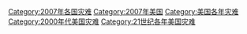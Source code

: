 [[Category:2007年各国灾难|Category:2007年各国灾难]]
[[Category:2007年美国|Category:2007年美国]]
[[Category:美国各年灾难|Category:美国各年灾难]]
[[Category:2000年代美国灾难|Category:2000年代美国灾难]]
[[Category:21世纪各年美国灾难|Category:21世纪各年美国灾难]]